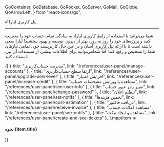 
  GoContainer,
  GoDatabase,
  GoRocket,
  GoServer,
  GoMail,
  GoGlobe,
  GoArrowLeft,
} from "react-icons/go";

<Layout>
# پنل کاربری لیارا
<hr className="mb-2" />

شما می‌توانید با استفاده از رابط کاربری لیارا، به سادگی تمام، حساب خود را مدیریت کنید و پروژه‌های خود را روز به روز، بهتر از دیروز، توسعه و بهبود ببخشید!
لیارا سعی داشته است تا با ارائه <a href="https://console.liara.ir" className="blue-link">پنل کاربری</a> آسان و در عین حال کاربرپسند خود، تمامی نیازهای شما را تشخیص و رفع، کند؛ اما شما‌می‌توانید برای اطلاعات بیشتر، از مستندات آن نیز، استفاده کنید. 
<Section id="also-read" title="در ادامه، بخوانید:" />

<div className="grid md:grid-cols-2 gap-4">
            {[
      {
        title: "مدیریت حساب‌کاربری",
        link: "/references/user-panel/manage-accounts"
      },
      {
        title: "ارتقا سطح حساب‌کاربری",
        link: "/references/user-panel/upgrade-user-level"
      },
      {
        title: "افزایش اعتبار",
        link: "/references/user-panel/increase-credit"
      },
      {
        title: "مشاهده یا ویرایش مشخصات حساب",
        link: "/references/user-panel/see-user-info"
      },
      {
        title: "تغییر رمز عبور حساب",
        link: "/references/user-panel/change-password"
      },
      {
        title: "تنظیم اعلان",
        link: "/references/user-panel/set-notifs"
      },
      {
        title: "تخمین هزینه‌ها",
        link: "/references/user-panel/cost-estimation"
      },
      {
        title: "دریافت فاکتور",
        link: "/references/user-panel/receive-invoice"
      },
      {
        title: "مشاهده اعلانات حساب",
        link: "/references/user-panel/see-notifs"
      },
      {
        title: "مشاهده و ایجاد تیکت",
        link: "/references/user-panel/create-and-see-tickets"
      },
  ].map(item =>
              <Link href={item.link}>
                <Card className="flex cursor-pointer w-full items-center justify-between">
                  <div className="flex items-center gap-3">
                    <h4>
                      نحوه {item.title}
                    </h4>
                  </div>
                  <GoArrowLeft className="ml-1" />
                </Card>
              </Link>
            )}
          </div>

<br />

</Layout>
